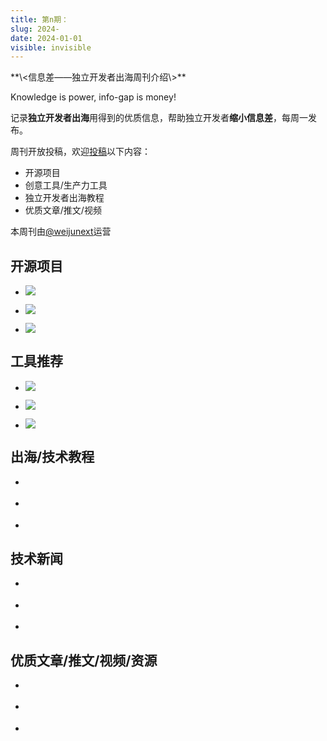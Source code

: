 ```yaml
---
title: 第n期：
slug: 2024-
date: 2024-01-01
visible: invisible
---
```


<Aside>
**\<信息差——独立开发者出海周刊介绍\>**

Knowledge is power, info-gap is money!

记录**独立开发者出海**用得到的优质信息，帮助独立开发者**缩小信息差**，每周一发布。

周刊开放投稿，欢迎[投稿](https://github.com/weijunext/gapis.money/issues)以下内容：
- 开源项目
- 创意工具/生产力工具
- 独立开发者出海教程
- 优质文章/推文/视频

本周刊由[@weijunext](https://x.com/intent/follow?screen_name=weijunext)运营
</Aside>

## 

## 开源项目

- []()


  ![](/assets/0)

- []()


  ![](/assets/0)

- []()


  ![](/assets/0)


## 工具推荐

- []()


  ![](/assets/0)

- []()


  ![](/assets/0)

- []()


  ![](/assets/0)


## 出海/技术教程

- []()

- []()

- []()


## 技术新闻

- []()

- []()

- []()


## 优质文章/推文/视频/资源

- []()

- []()

- []()

